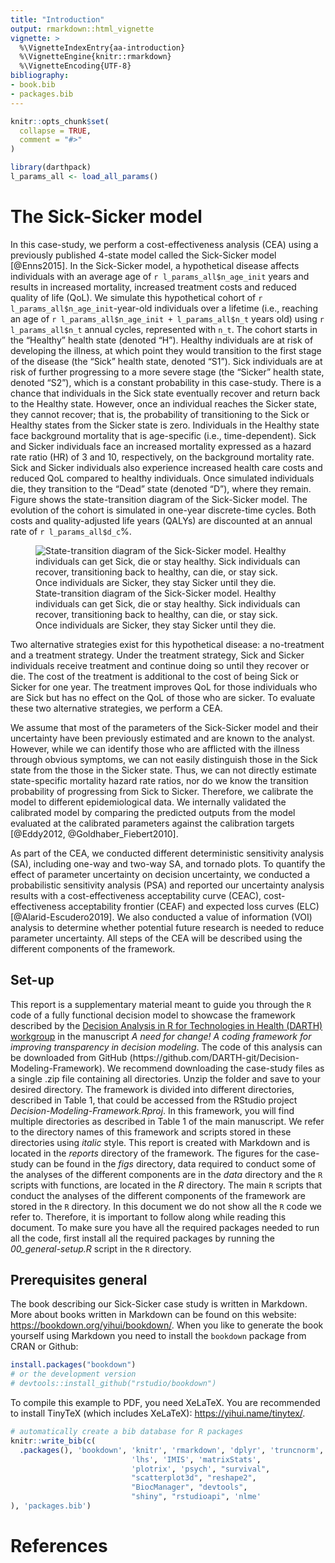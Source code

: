 ```yaml
---
title: "Introduction"
output: rmarkdown::html_vignette
vignette: >
  %\VignetteIndexEntry{aa-introduction}
  %\VignetteEngine{knitr::rmarkdown}
  %\VignetteEncoding{UTF-8}
bibliography:
- book.bib
- packages.bib  
---
```


```r
knitr::opts_chunk$set(
  collapse = TRUE,
  comment = "#>"
)
```

```r
library(darthpack)
l_params_all <- load_all_params()
```

# The Sick-Sicker model {-}
In this case-study, we perform a cost-effectiveness analysis (CEA) using a previously published 4-state model called the Sick-Sicker model [@Enns2015]. In the Sick-Sicker model, a hypothetical disease affects individuals with an average age of `r l_params_all$n_age_init` years and results in increased mortality, increased treatment costs and reduced quality of life (QoL). We simulate this hypothetical cohort of `r l_params_all$n_age_init`-year-old individuals over a lifetime (i.e., reaching an age of `r l_params_all$n_age_init + l_params_all$n_t` years old) using `r l_params_all$n_t` annual cycles, represented with `n_t`. The cohort starts in the "Healthy" health state (denoted "H"). Healthy individuals are at risk of developing the illness, at which point they would transition to the first stage of the disease (the "Sick" health state, denoted "S1"). Sick individuals are at risk of further progressing to a more severe stage (the "Sicker" health state, denoted "S2"), which is a constant probability in this case-study. There is a chance that individuals in the Sick state eventually recover and return back to the Healthy state. However, once an individual reaches the Sicker state, they cannot recover; that is, the probability of transitioning to the Sick or Healthy states from the Sicker state is zero. Individuals in the Healthy state face background mortality that is age-specific (i.e., time-dependent). Sick and Sicker individuals face an increased mortality expressed as a hazard rate ratio (HR) of 3 and 10, respectively, on the background mortality rate. Sick and Sicker individuals also experience increased health care costs and reduced QoL compared to healthy individuals. Once simulated individuals die, they transition to the "Dead" state (denoted "D"), where they remain. Figure \ref{fig:STM Sick-Sicker} shows the state-transition diagram of the Sick-Sicker model. The evolution of the cohort is simulated in one-year discrete-time cycles. Both costs and quality-adjusted life years (QALYs) are discounted at an annual rate of `r l_params_all$d_c`%. 

![State-transition diagram of the Sick-Sicker model. Healthy individuals can get Sick, die or stay healthy. Sick individuals can recover, transitioning back to healthy, can die, or stay sick. Once individuals are Sicker, they stay Sicker until they die. \label{fig:STM Sick-Sicker}](../figs/02_model_diagram.png)

Two alternative strategies exist for this hypothetical disease: a no-treatment and a treatment strategy. Under the treatment strategy, Sick and Sicker individuals receive treatment and continue doing so until they recover or die. The cost of the treatment is additional to the cost of being Sick or Sicker for one year. The treatment improves QoL for those individuals who are Sick but has no effect on the QoL of those who are sicker. To evaluate these two alternative strategies, we perform a CEA.

We assume that most of the parameters of the Sick-Sicker model and their uncertainty have been previously estimated and are known to the analyst. However, while we can identify those who are afflicted with the illness through obvious symptoms, we can not easily distinguish those in the Sick state from the those in the Sicker state. Thus, we can not directly estimate state-specific mortality hazard rate ratios, nor do we know the transition probability of progressing from Sick to Sicker. Therefore, we calibrate the model to different epidemiological data. We internally validated the calibrated model by comparing the predicted outputs from the model evaluated at the calibrated parameters against the calibration targets [@Eddy2012, @Goldhaber_Fiebert2010]. 

As part of the CEA, we conducted different deterministic sensitivity analysis (SA), including one-way and two-way SA, and tornado plots. To quantify the effect of parameter uncertainty on decision uncertainty, we conducted a probabilistic sensitivity analysis (PSA) and reported our uncertainty analysis results with a cost-effectiveness acceptability curve (CEAC), cost-effectiveness acceptability frontier (CEAF) and expected loss curves (ELC) [@Alarid-Escudero2019]. We also conducted a value of information (VOI) analysis to determine whether potential future research is needed to reduce parameter uncertainty. All steps of the CEA will be described using the different components of the framework. 

## Set-up {-}
This report is a supplementary material meant to guide you through the `R` code of a fully functional decision model to showcase the framework described by the [Decision Analysis in R for Technologies in Health (DARTH) workgroup](http://darthworkgroup.com/) in the manuscript *A need for change! A coding framework for improving transparency in decision modeling*. The code of this analysis can be downloaded from GitHub (https://github.com/DARTH-git/Decision-Modeling-Framework). We recommend downloading the case-study files as a single .zip file containing all directories. Unzip the folder and save to your desired directory. The framework is divided into different directories, described in Table 1, that could be accessed from the RStudio project *Decision-Modeling-Framework.Rproj*. In this framework, you will find multiple directories as described in Table 1 of the main manuscript. We refer to the directory names of this framework and scripts stored in these directories using *italic* style. This report is created with Markdown and is located in the *reports* directory of the framework. The figures for the case-study can be found in the *figs* directory, data required to conduct some of the analyses of the different components are in the *data* directory and the `R` scripts with functions, are located in the *R* directory. The main `R` scripts that conduct the analyses of the different components of the framework are stored in the `R` directory. In this document we do not show all the `R` code we refer to. Therefore, it is important to follow along while reading this document. To make sure you have all the required packages needed to run all the code, first install all the required packages by running the *00_general-setup.R* script in the `R` directory.

## Prerequisites general{-}

The book describing our Sick-Sicker case study is written in Markdown. More about books written in Markdown can be found on this website: <https://bookdown.org/yihui/bookdown/>. When you like to generate the book yourself using Markdown you need to install the `bookdown` package from CRAN or Github:

```r
install.packages("bookdown")
# or the development version
# devtools::install_github("rstudio/bookdown")
```

To compile this example to PDF, you need XeLaTeX. You are recommended to install TinyTeX (which includes XeLaTeX): <https://yihui.name/tinytex/>.

```r
# automatically create a bib database for R packages
knitr::write_bib(c(
  .packages(), 'bookdown', 'knitr', 'rmarkdown', 'dplyr', 'truncnorm', 
                           'lhs', 'IMIS', 'matrixStats',
                           'plotrix', 'psych', "survival",
                           "scatterplot3d", "reshape2",
                           "BiocManager", "devtools",
                           "shiny", "rstudioapi", 'nlme'
), 'packages.bib')
```

# References {-}